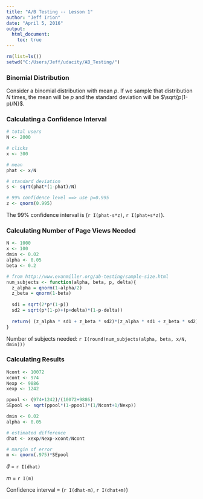 ```yaml
---
title: "A/B Testing -- Lesson 1"
author: "Jeff Irion"
date: "April 5, 2016"
output: 
  html_document:
    toc: true
---
```


```r
rm(list=ls())
setwd("C:/Users/Jeff/udacity/AB_Testing/")
```

### Binomial Distribution

Consider a binomial distribution with mean $p$.  If we sample that distribution $N$ times, the mean will be $p$ and the standard deviation will be $\sqrt{p(1-p)/N}$.  



### Calculating a Confidence Interval

```r
# total users
N <- 2000

# clicks
x <- 300

# mean
phat <- x/N

# standard deviation
s <- sqrt(phat*(1-phat)/N)

# 99% confidence level ==> use p=0.995
z <- qnorm(0.995)
```

The 99% confidence interval is (`r I(phat-s*z)`, `r I(phat+s*z)`).  



### Calculating Number of Page Views Needed

```r
N <- 1000
x <- 100
dmin <- 0.02
alpha <- 0.05
beta <- 0.2

# from http://www.evanmiller.org/ab-testing/sample-size.html
num_subjects <- function(alpha, beta, p, delta){
  z_alpha = qnorm(1-alpha/2)
  z_beta = qnorm(1-beta)
  
  sd1 = sqrt(2*p*(1-p))
  sd2 = sqrt(p*(1-p)+(p+delta)*(1-p-delta))
  
  return( (z_alpha * sd1 + z_beta * sd2)*(z_alpha * sd1 + z_beta * sd2)/delta^2 )
}
```

Number of subjects needed: `r I(round(num_subjects(alpha, beta, x/N, dmin)))`



### Calculating Results

```r
Ncont <- 10072
xcont <- 974
Nexp <- 9886
xexp <- 1242

ppool <- (974+1242)/(10072+9886)
SEpool <- sqrt(ppool*(1-ppool)*(1/Ncont+1/Nexp))

dmin <- 0.02
alpha <- 0.05

# estimated difference
dhat <- xexp/Nexp-xcont/Ncont

# margin of error
m <- qnorm(.975)*SEpool
```

$\hat d$ = `r I(dhat)`

$m$ = `r I(m)`

Confidence interval = (`r I(dhat-m)`, `r I(dhat+m)`)